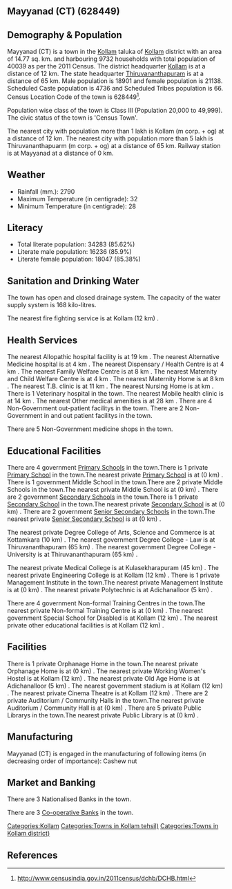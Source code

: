 {{Infobox settlement
| name=Mayyanad (CT)
| native_name=
| native_name_lang=
| other_name=
| nickname=
| settlement_type=Town
| image_skyline=
| image_alt=
| image_caption=
| pushpin_map=India Kerala
| pushpin_label_position=right
| pushpin_map_alt=
| pushpin_map_caption=Location in Kerala, India
| latd=
| latm=
| lats=
| latNS=
| longd=
| longm=
| longs=
| longEW=
| coordinates_display=inline,title
| subdivision_type=Country
| subdivision_name={{flag|India}}
| subdivision_type1=[[States and territories of India|State]]
| subdivision_name1=Kerala 
| subdivision_type2=[[List of districts of India|District]]
| subdivision_name2=Kollam
| subdivision_type3=Tahsil
| subdivision_name3=Kollam
| website=
| established_title=<!-- Established -->
| established_date=
| founder=
| named_for=
| government_type=
| governing_body=
| unit_pref=Metric
| area_footnotes=
| area_rank=
| area_total_km2=14.77
| elevation_footnotes=
| elevation_m=
| population_total=40039
| population_as_of=2011
| population_rank=
| population_density_km2=2710
| population_demonym=
| population_footnotes=
| demographics_type1=Languages=
| demographics1_title1=Official=
| demographics1_info1=[[Malayalam language|Malayalam]]
| timezone1=[[Indian Standard Time|IST]]
| utc_offset1==+5:30
| postal_code_type=[[Postal Index Number|PIN]]
| postal_code=
| area_code_type=Telephone code
| area_code=
| registration_plate=
| blank1_name_sec1=Nearest city
| blank1_info_sec1=[[Kollam (m corp. + og) ]]
| blank2_name_sec1=[[Human sex ratio|Sex ratio]]
| blank2_info_sec1=1118
| blank3_name_sec1=Literacy
| blank3_info_sec1=85.62%
| blank1_name_sec2=[[2011 Census of India|2011 census]] code
| blank1_info_sec2=628449
| footnotes=
}}

== Mayyanad (CT) (628449) ==

== Demography & Population ==

Mayyanad (CT) is a town in the [[Kollam]] taluka of [[Kollam]] district with an area of 14.77 sq. km. and harbouring 9732 households with total population of 40039 as per the 2011 Census. The district headquarter [[Kollam]] is at a distance of 12 km. The state headquarter [[Thiruvananthapuram]] is at a distance of 65 km. Male population is 18901 and female population is 21138. Scheduled Caste population is 4736 and Scheduled Tribes population is 66. Census Location Code of the town is 628449<ref>http://www.censusindia.gov.in/2011census/dchb/DCHB.html</ref>.

Population wise class of the town is Class III (Population 20,000 to 49,999).
The civic status of the town is 'Census Town'.

The nearest city with population more than 1 lakh is Kollam (m corp. + og)  at a distance of 12 km. The nearest city with population more than 5 lakh is Thiruvananthapuarm (m corp. + og) at a distance of 65 km. Railway station is at Mayyanad at a distance of 0 km.


== Weather ==  
* Rainfall (mm.): 2790 
* Maximum Temperature (in centigrade): 32
* Minimum Temperature (in centigrade): 28


== Literacy ==  
* Total literate population: 34283 (85.62%)
* Literate male population: 16236 (85.9%)
* Literate female population: 18047 (85.38%)


== Sanitation and Drinking Water ==  
The town has open and closed drainage system.
The capacity of the water supply system is 168 kilo-litres.

The nearest fire fighting service is at Kollam (12 km) .


== Health Services ==
The nearest Allopathic hospital facility is at 19 km .
The nearest Alternative Medicine hospital is at 4 km .
The nearest Dispensary / Health Centre is at 4 km .
The nearest Family Welfare Centre is at 8 km .
The nearest Maternity and Child Welfare Centre is at 4 km .
The nearest Maternity Home is at 8 km .
The nearest T.B. clinic is at 11 km .
The nearest Nursing Home is at  km .
There is 1 Veterinary hospital in the town.
The nearest Mobile health clinic is at 14 km .
The nearest Other medical amenities is at 28 km .
There are 4 Non-Government out-patient facilitys in the town.
There are 2 Non-Government in and out patient facilitys in the town.

There are 5 Non-Government medicine shops in the town.


== Educational Facilities ==
There are 4 government [[Primary School]]s in the town.There is 1 private [[Primary School]] in the town.The nearest private [[Primary School]] is at  (0 km) .
There is 1 government Middle School in the town.There are 2 private Middle Schools in the town.The nearest private Middle School is at  (0 km) .
There are 2 government [[Secondary School]]s in the town.There is 1 private [[Secondary School]] in the town.The nearest private [[Secondary School]] is at  (0 km) .
There are 2 government [[Senior Secondary School]]s in the town.The nearest private [[Senior Secondary School]] is at  (0 km) .
 
 
 
 
 
The nearest private Degree College of Arts, Science and Commerce is at Kottamkara (10 km) .
The nearest government Degree College - Law is at Thiruvananthapuram (65 km) .
The nearest government Degree College - University is at Thiruvananthapuram (65 km) .
 
The nearest private Medical College is at Kulasekharapuram (45 km) .
The nearest private Engineering College is at Kollam (12 km) .
There is 1 private Management Institute in the town.The nearest private Management Institute is at  (0 km) .
The nearest private Polytechnic is at Adichanalloor  (5 km) .
 
There are 4 government Non-formal Training Centres in the town.The nearest private Non-formal Training Centre is at  (0 km) .
The nearest government Special School for Disabled is at Kollam (12 km) .
The nearest private other educational facilities is at Kollam (12 km) .


== Facilities ==
There is 1 private Orphanage Home in the town.The nearest private Orphanage Home is at  (0 km) .
The nearest private Working Women's Hostel is at Kollam (12 km) .
The nearest private Old Age Home is at Adichanalloor (5 km) .
The nearest government stadium is at Kollam (12 km) .
The nearest private Cinema Theatre is at Kollam (12 km) .
There are 2 private Auditorium / Community Halls in the town.The nearest private Auditorium / Community Hall is at  (0 km) .
There are 5 private Public Librarys in the town.The nearest private Public Library is at  (0 km) .


== Manufacturing ==
Mayyanad (CT) is engaged in the manufacturing of following items (in decreasing order of importance): Cashew nut


== Market and Banking ==
There are 3 Nationalised Banks in the town.

There are 3 [[Co-operative Bank]]s in the town.




[[Categories:Kollam]]
[[Categories:Towns in Kollam tehsil)]]
[[Categories:Towns in Kollam district)]]


== References ==
{{Reflist}}


